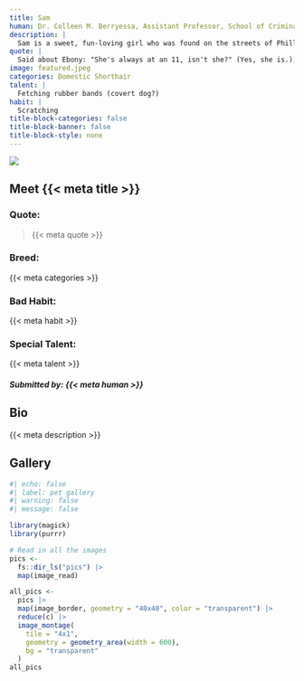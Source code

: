 ```yaml
---
title: Sam
human: Dr. Colleen M. Berryessa, Assistant Professor, School of Criminal Justice, Rutgers University
description: |
  Sam is a sweet, fun-loving girl who was found on the streets of Philly as a kitten when I was in grad school! I adopted her when she was eight weeks old and she has come with me on my moves and adventures over the last six years. She is so sociable and people friendly that I think she sometimes forgets she is a cat ;-)
quote: |
  Said about Ebony: "She's always at an 11, isn't she?" (Yes, she is.); Said about Andy: "The force is strong with this one."
image: featured.jpeg
categories: Domestic Shorthair
talent: |
  Fetching rubber bands (covert dog?)
habit: |
  Scratching
title-block-categories: false
title-block-banner: false
title-block-style: none
---
```


::: grid
::: {#about-pet-text .g-col-12 .g-col-md-6}
![](featured.jpeg){.lightbox}
:::

::: {.g-col-12 .g-col-md-6}
::: {simple-info}
# Meet {{< meta title >}}

### Quote: 

> {{< meta quote >}}

### Breed:

{{< meta categories >}}

### Bad Habit:

{{< meta habit >}}

### Special Talent:

{{< meta talent >}}
:::
:::
:::

##### Submitted by: {{< meta human >}}

## Bio

{{< meta description >}}

## Gallery

```r
#| echo: false
#| label: pet gallery
#| warning: false
#| message: false

library(magick)
library(purrr)

# Read in all the images
pics <-
  fs::dir_ls("pics") |>
  map(image_read)

all_pics <-
  pics |>
  map(image_border, geometry = "40x40", color = "transparent") |>
  reduce(c) |>
  image_montage(
    tile = "4x1",
    geometry = geometry_area(width = 600),
    bg = "transparent"
  )
all_pics
```